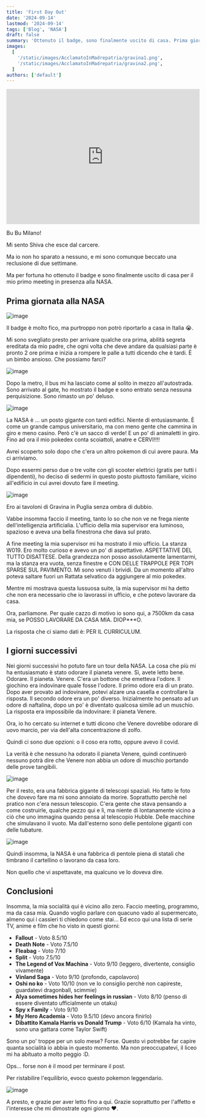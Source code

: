 ```yaml
---
title: 'First Day Out'
date: '2024-09-14'
lastmod: '2024-09-14'
tags: ['Blog', 'NASA']
draft: false
summary: 'Ottenuto il badge, sono finalmente uscito di casa. Prima giornata alla NASA.'
images:
  [
    '/static/images/AcclamatoInMadrepatria/gravina1.png',
    '/static/images/AcclamatoInMadrepatria/gravina2.png',
  ]
authors: ['default']
---
```


<iframe
  style={{ borderRadius: '12px' }}
  src="https://open.spotify.com/embed/track/6ipR5Hlvur9s4pXA8rJrLX?utm_source=generator"
  width="100%"
  height="352"
  frameBorder="0"
  allowFullScreen={true}
  allow="autoplay; clipboard-write; encrypted-media; fullscreen; picture-in-picture"
  loading="lazy"
></iframe>

Bu Bu Milano!

Mi sento Shiva che esce dal carcere.

Ma io non ho sparato a nessuno, e mi sono comunque beccato una reclusione di due settimane.

Ma per fortuna ho ottenuto il badge e sono finalmente uscito di casa per il mio primo meeting in presenza alla NASA.

## Prima giornata alla NASA
![image](/static/images/FirstDayOut/badge.jpg)

Il badge è molto fico, ma purtroppo non potrò riportarlo a casa in Italia 😭.

Mi sono svegliato presto per arrivare qualche ora prima, abilità segreta ereditata da mio padre, che ogni volta che deve andare da qualsiasi parte è pronto 2 ore prima e inizia a rompere le palle a tutti dicendo che è tardi. È un bimbo ansioso. Che possiamo farci?

![image](/static/images/FirstDayOut/gate.jpg)

Dopo la metro, il bus mi ha lasciato come al solito in mezzo all'autostrada. Sono arrivato al gate, ho mostrato il badge e sono entrato senza nessuna perquisizione. Sono rimasto un po' deluso. 

![image](/static/images/FirstDayOut/duck.jpg)

La NASA è ... un posto gigante con tanti edifici. Niente di entusiasmante. È come un grande campus universitario, ma con meno gente che cammina in giro e meno casino. Però c'è un sacco di verde! E un po' di animaletti in giro. Fino ad ora il mio pokedex conta scoiattoli, anatre e CERVI!!!!

Avrei scoperto solo dopo che c'era un altro pokemon di cui avere paura. Ma ci arriviamo.

Dopo essermi perso due o tre volte con gli scooter elettrici (gratis per tutti i dipendenti), ho deciso di sedermi in questo posto piuttosto familiare, vicino all'edificio in cui avrei dovuto fare il meeting.

![image](/static/images/FirstDayOut/tavoloni.jpg)

Ero ai tavoloni di Gravina in Puglia senza ombra di dubbio.

Vabbe insomma faccio il meeting, tanto lo so che non ve ne frega niente dell'intelligenzia artificialia. L'ufficio della mia supervisor era luminoso, spazioso e aveva una bella finestrona che dava sul prato.

A fine meeting la mia supervisor mi ha mostrato il mio ufficio. La stanza W019. Ero molto curioso e avevo un po' di aspettative.
ASPETTATIVE DEL TUTTO DISATTESE.
Della grandezza non posso assolutamente lamentarmi, ma la stanza era vuota, senza finestre e CON DELLE TRAPPOLE PER TOPI SPARSE SUL PAVIMENTO. Mi sono venuti i brividi. Da un momento all'altro poteva saltare fuori un Rattata selvatico da aggiungere al mio pokedex.

Mentre mi mostrava questa lussuosa suite, la mia supervisor mi ha detto che non era necessario che io lavorassi in ufficio, e che potevo lavorare da casa. 

Ora, parliamone. Per quale cazzo di motivo io sono qui, a 7500km da casa mia, se POSSO LAVORARE DA CASA MIA. DIOP***O.

La risposta che ci siamo dati è: PER IL CURRICULUM.

## I giorni successivi
Nei giorni successivi ho potuto fare un tour della NASA. La cosa che più mi ha entusiasmato è stato odorare il pianeta venere. Sì, avete letto bene. Odorare. Il pianeta. Venere.
C'era un bottone che emetteva l'odore. Il giochino era indovinare quale fosse l'odore. Il primo odore era di un prato. Dopo aver provato ad indovinare, potevi alzare una casella e controllare la risposta. Il secondo odore era un po' diverso. Inizialmente ho pensato ad un odore di naftalina, dopo un po' è diventato qualcosa simile ad un muschio. La risposta era impossibile da indovinare: il pianeta Venere.

Ora, io ho cercato su internet e tutti dicono che Venere dovrebbe odorare di uovo marcio, per via dell'alta concentrazione di zolfo. 

Quindi ci sono due opzioni: o il coso era rotto, oppure avevo il covid.

La verità è che nessuno ha odorato il pianeta Venere, quindi continuerò nessuno potrà dire che Venere non abbia un odore di muschio portando delle prove tangibili.

![image](/static/images/FirstDayOut/pic.jpg)

Per il resto, era una fabbrica gigante di telescopi spaziali. Ho fatto le foto che dovevo fare ma mi sono annoiato da morire. Soprattutto perchè nel pratico non c'era nessun telescopio. C'era gente che stava pensando a come costruirle, qualche pezzo qui e lì, ma niente di lontanamente vicino a ciò che uno immagina quando pensa al telescopio Hubble. Delle macchine che simulavano il vuoto. Ma dall'esterno sono delle pentolone giganti con delle tubature.

![image](/static/images/FirstDayOut/pentolone.jpg)

Quindi insomma, la NASA è una fabbrica di pentole piena di statali che timbrano il cartellino o lavorano da casa loro.

Non quello che vi aspettavate, ma qualcuno ve lo doveva dire.

## Conclusioni
Insomma, la mia socialità qui è vicino allo zero. Faccio meeting, programmo, ma da casa mia. Quando voglio parlare con quacuno vado al supermercato, almeno qui i cassieri ti chiedono come stai...
Ed ecco qui una lista di serie TV, anime e film che ho visto in questi giorni:
- **Fallout** - Voto 8.5/10
- **Death Note** - Voto 7.5/10
- **Fleabag** - Voto 7/10
- **Split** - Voto 7.5/10
- **The Legend of Vox Machina** - Voto 9/10 (leggero, divertente, consiglio vivamente)
- **Vinland Saga** - Voto 9/10 (profondo, capolavoro)
- **Oshi no ko** - Voto 10/10 (non ve lo consiglio perchè non capireste, guardatevi dragonball, scimmie)
- **Alya sometimes hides her feelings in russian** - Voto 8/10 (penso di essere diventato ufficialmente un otaku)
- **Spy x Family** - Voto 9/10
- **My Hero Academia** - Voto 9.5/10 (devo ancora finirlo)
- **Dibattito Kamala Harris vs Donald Trump** - Voto 6/10 (Kamala ha vinto, sono una gattara come Taylor Swift)

Sono un po' troppe per un solo mese? Forse. Questo vi potrebbe far capire quanta socialità io abbia in questo momento. Ma non preoccupatevi, il liceo mi ha abituato a molto peggio :D.

Ops... forse non è il mood per terminare il post.

Per ristabilire l'equilibrio, evoco questo pokemon leggendario.

![image](/static/images/FirstDayOut/pokemon.jpg)

A presto, e grazie per aver letto fino a qui. Grazie soprattutto per l'affetto e l'interesse che mi dimostrate ogni giorno ❤️. 

